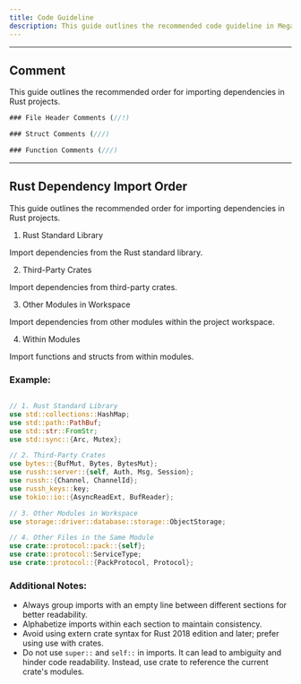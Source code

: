 ```yaml
---
title: Code Guideline
description: This guide outlines the recommended code guideline in Mega project.
---
```


---
## Comment

This guide outlines the recommended order for importing dependencies in Rust projects.
```rust
### File Header Comments (//!)

### Struct Comments (///)

### Function Comments (///)
```
---
## Rust Dependency Import Order

This guide outlines the recommended order for importing dependencies in Rust projects.

1. Rust Standard Library

Import dependencies from the Rust standard library.

2. Third-Party Crates

Import dependencies from third-party crates.

3. Other Modules in Workspace

Import dependencies from other modules within the project workspace.

4. Within Modules

Import functions and structs from within modules.

### Example:

```rust

// 1. Rust Standard Library
use std::collections::HashMap;
use std::path::PathBuf;
use std::str::FromStr;
use std::sync::{Arc, Mutex};

// 2. Third-Party Crates
use bytes::{BufMut, Bytes, BytesMut};
use russh::server::{self, Auth, Msg, Session};
use russh::{Channel, ChannelId};
use russh_keys::key;
use tokio::io::{AsyncReadExt, BufReader};

// 3. Other Modules in Workspace
use storage::driver::database::storage::ObjectStorage;

// 4. Other Files in the Same Module
use crate::protocol::pack::{self};
use crate::protocol::ServiceType;
use crate::protocol::{PackProtocol, Protocol};
```

### Additional Notes:

- Always group imports with an empty line between different sections for better readability.
- Alphabetize imports within each section to maintain consistency.
- Avoid using extern crate syntax for Rust 2018 edition and later; prefer using use with crates.
- Do not use `super::` and `self::` in imports. It can lead to ambiguity and hinder code readability. Instead, use crate to reference the current crate's modules.

<Outlet path="development" />
